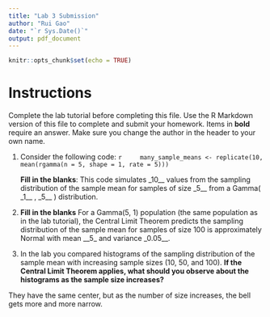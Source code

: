---
title: "Lab 3 Submission"
author: "Rui Gao"
date: "`r Sys.Date()`"
output: pdf_document
---

```{r setup, include=FALSE}
knitr::opts_chunk$set(echo = TRUE)
```

# Instructions

Complete the lab tutorial before completing this file.  Use the R Markdown version of this file to complete and submit your homework.  Items in **bold** require an answer. Make sure you change the author in the header to your own name. 


1. Consider the following code:
    ```{r, eval = FALSE}
    many_sample_means <- replicate(10, 
      mean(rgamma(n = 5, shape = 1, rate = 5)))
    ```
    
    **Fill in the blanks**: This code simulates _10__ values from the sampling distribution 
of the sample mean for samples of size _5__ from a Gamma( _1__ , _5__ ) distribution.

2. **Fill in the blanks** For a Gamma(5, 1) population (the same population as in the lab tutorial), the Central Limit Theorem predicts the sampling distribution of the sample mean for samples of size 100 is approximately Normal with mean __5_ and variance _0.05__.
  
3. In the lab you compared histograms of the sampling distribution of the sample mean with increasing sample sizes (10, 50, and 100).  **If the Central Limit Theorem applies, 
what should you observe about the histograms as the sample size increases?**

  They have the same center, but as the number of size increases, the bell gets more and more narrow.